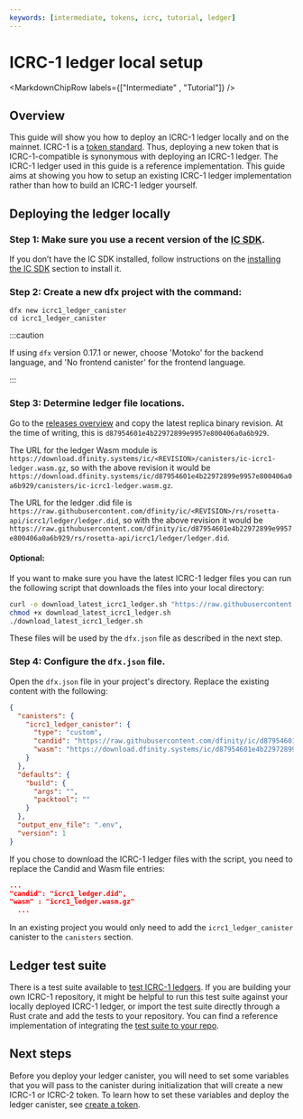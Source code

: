 ```yaml
---
keywords: [intermediate, tokens, icrc, tutorial, ledger]
---
```



# ICRC-1 ledger local setup

<MarkdownChipRow labels={["Intermediate" , "Tutorial"]} />

## Overview
This guide will show you how to deploy an ICRC-1 ledger locally and on the mainnet. ICRC-1 is a [token standard](https://github.com/dfinity/ICRC-1). Thus, deploying a new token that is ICRC-1-compatible is synonymous with deploying an ICRC-1 ledger.
The ICRC-1 ledger used in this guide is a reference implementation. This guide aims at showing you how to setup an existing ICRC-1 ledger implementation rather than how to build an ICRC-1 ledger yourself.


## Deploying the ledger locally

### Step 1:  Make sure you use a recent version of the [IC SDK](/docs/current/developer-docs/getting-started/install/).
If you don’t have the IC SDK installed, follow instructions on the [installing the IC SDK](/docs/current/developer-docs/getting-started/install/) section to install it.

### Step 2: Create a new dfx project with the command:

```
dfx new icrc1_ledger_canister
cd icrc1_ledger_canister
```

:::caution

If using `dfx` version 0.17.1 or newer, choose 'Motoko' for the backend language, and 'No frontend canister' for the frontend language.

:::

### Step 3: Determine ledger file locations.

Go to the [releases overview](https://dashboard.internetcomputer.org/releases) and copy the latest replica binary revision. At the time of writing, this is `d87954601e4b22972899e9957e800406a0a6b929`.

The URL for the ledger Wasm module is `https://download.dfinity.systems/ic/<REVISION>/canisters/ic-icrc1-ledger.wasm.gz`, so with the above revision it would be `https://download.dfinity.systems/ic/d87954601e4b22972899e9957e800406a0a6b929/canisters/ic-icrc1-ledger.wasm.gz`.

The URL for the ledger .did file is `https://raw.githubusercontent.com/dfinity/ic/<REVISION>/rs/rosetta-api/icrc1/ledger/ledger.did`, so with the above revision it would be `https://raw.githubusercontent.com/dfinity/ic/d87954601e4b22972899e9957e800406a0a6b929/rs/rosetta-api/icrc1/ledger/ledger.did`.


#### Optional:
If you want to make sure you have the latest ICRC-1 ledger files you can run the following script that downloads the files into your local directory:
``` sh
curl -o download_latest_icrc1_ledger.sh "https://raw.githubusercontent.com/dfinity/ic/326df23607fc8280a047daba2d8462f1dfc57466/rs/rosetta-api/scripts/download_latest_icrc1_ledger.sh"
chmod +x download_latest_icrc1_ledger.sh
./download_latest_icrc1_ledger.sh
```

These files will be used by the `dfx.json` file as described in the next step.

### Step 4: Configure the `dfx.json` file.
Open the `dfx.json` file in your project's directory. Replace the existing content with the following:

``` json
{
  "canisters": {
    "icrc1_ledger_canister": {
      "type": "custom",
      "candid": "https://raw.githubusercontent.com/dfinity/ic/d87954601e4b22972899e9957e800406a0a6b929/rs/rosetta-api/icrc1/ledger/ledger.did",
      "wasm": "https://download.dfinity.systems/ic/d87954601e4b22972899e9957e800406a0a6b929/canisters/ic-icrc1-ledger.wasm.gz"
    }
  },
  "defaults": {
    "build": {
      "args": "",
      "packtool": ""
    }
  },
  "output_env_file": ".env",
  "version": 1
}
```

If you chose to download the ICRC-1 ledger files with the script, you need to replace the Candid and Wasm file entries:

``` json
...
"candid": "icrc1_ledger.did",
"wasm" : "icrc1_ledger.wasm.gz"
  ...
```

In an existing project you would only need to add the `icrc1_ledger_canister` canister to the `canisters` section.

## Ledger test suite

There is a test suite available to [test ICRC-1 ledgers](https://github.com/dfinity/ICRC-1/tree/main/test). If you are building your own ICRC-1 repository, it might be helpful to run this test suite against your locally deployed ICRC-1 ledger, or import the test suite directly through a Rust crate and add the tests to your repository. You can find a reference implementation of integrating the [test suite to your repo](https://github.com/dfinity/ICRC-1/tree/main/test/ref).


## Next steps

Before you deploy your ledger canister, you will need to set some variables that you will pass to the canister during initialization that will create a new ICRC-1 or ICRC-2 token. To learn how to set these variables and deploy the ledger canister, see [create a token](/docs/developer-docs/defi/tokens/create.mdx).
